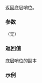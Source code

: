 {{cpp/ranges/take_view/sentinel/title | base}}
{{cpp/ranges/take_view/navbar}}

{{dcl begin}}
{{dcl | since=c++20 |
constexpr ranges::sentinel_t&lt;Base&gt; base() const;
}}
{{dcl end}}

返回底层哨位。

===参数===
（无）

===返回值===
底层哨位的副本

===示例===
{{example
| code=
| output=
}}

{{langlinks|en|es|ja|ru}}
